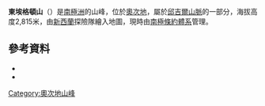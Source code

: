 {{coord|80|50|S|158|6|E|source:GNIS|display=title}}

'''東埃格頓山'''（{{lang-en|East Egerton}}）是[[南極洲|南極洲]]的山峰，位於[[奧次地|奧次地]]，屬於[[邱吉爾山脈|邱吉爾山脈]]的一部分，海拔高度2,815米，由[[新西蘭|新西蘭]]探險隊繪入地圖，現時由[[南極條約體系|南極條約體系]]管理。

==參考資料==
*{{cite gnis | type = antarid | id = 4257| name = East Egerton | accessdate = 2012-02-22}}
*{{usgs-gazetteer|id=4257}}

{{DEFAULTSORT:East Egerton}}
[[Category:奧次地山峰|Category:奧次地山峰]]


{{OatesLand-geo-stub}}